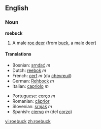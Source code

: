 ==English==

===Noun===
'''roebuck'''

# A male [[roe deer]] (from [[buck]], a male deer)

====Translations====
{{top}}
*Bosnian: [[srndać]] ''m''
*Dutch: [[reebok]] ''m''
*French: [[cerf]] ''m'' (du [[chevreuil]])
*German: [[Rehbock]] ''m''
*Italian: [[capriolo]] ''m''
{{mid}}
*Portuguese: [[corço]] ''m''
*Romanian: [[căprior]]
*Slovenian: [[srnjak]] ''m''
*Spanish: [[ciervo]] ''m'' (del [[corzo]])
{{bottom}}

[[vi:roebuck]]
[[zh:roebuck]]